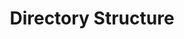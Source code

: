 ---
sidebar_position: 5
title: "Directory Structure"
description: "The directory structure used by NGIAB."
tags: [Products, NGIAB, CIROH, National Water Model, Education]
---